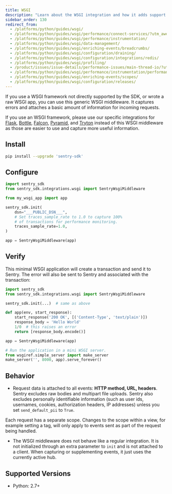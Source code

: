 ```yaml
---
title: WSGI
description: "Learn about the WSGI integration and how it adds support for WSGI applications."
sidebar_order: 130
redirect_from:
  - /platforms/python/guides/wsgi/
  - /platforms/python/guides/wsgi/performance/connect-services/?utm_awesome=open-source&utm_campaign=fire&utm_source=readthedocs
  - /platforms/python/guides/wsgi/performance/instrumentation/
  - /platforms/python/guides/wsgi/data-management/
  - /platforms/python/guides/wsgi/enriching-events/breadcrumbs/
  - /platforms/python/guides/wsgi/configuration/draining/
  - /platforms/python/guides/wsgi/configuration/integrations/redis/
  - /platforms/python/guides/wsgi/profiling/
  - /product/issues/issue-details/performance-issues/main-thread-io/?utm_medium=https://www.zoost.ai/&utm_source=https://www.zoost.ai/&utm_content=https://www.zoost.ai/
  - /platforms/python/guides/wsgi/performance/instrumentation/performance-metrics/
  - /platforms/python/guides/wsgi/enriching-events/scopes/
  - /platforms/python/guides/wsgi/configuration/releases/
---
```


If you use a WSGI framework not directly supported by the SDK, or wrote a raw WSGI app, you can use this generic WSGI middleware. It captures errors and attaches a basic amount of information for incoming requests.

<Note>

If you use an WSGI framework, please use our specific integrations for [Flask](/platforms/python/guides/flask/), [Bottle](/platforms/python/guides/bottle/), [Falcon](/platforms/python/guides/falcon/), [Pyramid](/platforms/python/guides/pyramid/), and [Tryton](/platforms/python/guides/tryton/) instead of this WSGI middleware as those are easier to use and capture more useful information.

</Note>

## Install

```bash
pip install --upgrade 'sentry-sdk'
```

## Configure

<SignInNote />

```python
import sentry_sdk
from sentry_sdk.integrations.wsgi import SentryWsgiMiddleware

from my_wsgi_app import app

sentry_sdk.init(
    dsn="___PUBLIC_DSN___",
    # Set traces_sample_rate to 1.0 to capture 100%
    # of transactions for performance monitoring.
    traces_sample_rate=1.0,
)

app = SentryWsgiMiddleware(app)
```

## Verify

This minimal WSGI application will create a transaction and send it to Sentry. The error will also be sent to Sentry and associated with the transaction:

```python
import sentry_sdk
from sentry_sdk.integrations.wsgi import SentryWsgiMiddleware

sentry_sdk.init(...)  # same as above

def app(env, start_response):
    start_response('200 OK', [('Content-Type', 'text/plain')])
    response_body = 'Hello World'
    1/0  # this raises an error
    return [response_body.encode()]

app = SentryWsgiMiddleware(app)

# Run the application in a mini WSGI server.
from wsgiref.simple_server import make_server
make_server('', 8000, app).serve_forever()
```

## Behavior

- Request data is attached to all events: **HTTP method, URL, headers**. Sentry excludes raw bodies and multipart file uploads. Sentry also excludes personally identifiable information (such as user ids, usernames, cookies, authorization headers, IP addresses) unless you set `send_default_pii` to `True`.

Each request has a separate scope. Changes to the scope within a view, for example setting a tag, will only apply to events sent as part of the request being handled.

- The WSGI middleware does not behave like a regular integration. It is not initialized through an extra parameter to `init` and is not attached to a client. When capturing or supplementing events, it just uses the currently active hub.

## Supported Versions

- Python: 2.7+
